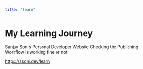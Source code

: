 ```yaml
---
title: "learn"
---
```


# My Learning Journey

Sanjay Soni's Personal Developer Website
Checking the Publishing Workflow is working fine or not

<https://ssoni.dev/learn>
